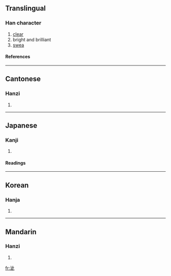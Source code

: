 ==Translingual==
===Han character===
{{Han char|rn=85|rad=水|as=06|sn=9|four=3111<sub>0</sub>|canj=水卜一心 (EYMP)}}
# [[clear]]
# bright and brilliant
# [[swea]]
====References====
{{Han ref|kx=0616.200|dkj=17297|dj=1011.030|hdz=31606.010|uh=6CDA|ud=27866|bh=CF75|bd=53109}}

----
==Cantonese==
===Hanzi===
{{yue-hanzi|jyut=|y=chi2}}
# {{defn|Cantonese}}

----
==Japanese==
===Kanji===
{{ja-kanji|grade=|rs=水06}}
# {{defn|Japanese}} 
====Readings====
{{ja-readings|on=[[せい]] (sei), [[さい]] (sai), [[し]] (shi)|kun=[[きよい]] (kiyoi)}}

----
==Korean==
===Hanja===
{{ko-hanja|hangeul=자|eumhun=|rv=ja|mr=cha|y=ca}}
# {{defn|Korean}}

----
==Mandarin==
===Hanzi===
{{cmn-hanzi|pin=[[cǐ]] (ci3), [[fá]] (fa2), [[fán]] (fan2), [[fěng]] (feng3)|wg=tz'u<sup>3</sup>, fa<sup>2</sup>, fan<sup>2</sup>, feng<sup>3</sup>}}
# {{defn|Mandarin}}

[[fr:泚]]